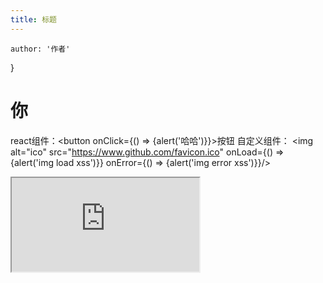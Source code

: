 ---
title: 标题
---

    author: '作者'
}

# 你

react组件：<button onClick={() => {alert('哈哈')}}>按钮</button>
自定义组件：<Counter/>
<img alt="ico" src="https://www.github.com/favicon.ico" onLoad={() => {alert('img load xss')}} onError={() => {alert('img error xss')}}/>
<iframe src="https://www.github.com" onLoad={() => alert('iframe load xss')} onError={() => alert('iframe error xss')}/>
<iframe src="javascript:alert('iframe src xss')"/>

## 目录

## 好

自动链接：https://www.github.com
[手动链接](https://www.github.com)

~下标~[^为什么]^上标^~~删除~~

[^为什么]: 给remark-gfm关掉了singleTilde

```javascript
console.log('这是一段js代码')
```

$\|$^[这玩意儿很容易渲染错]

$$
\KaTeX
$$

```mermaid
graph
    a --> b
```

## 世

<blockquote>

    html blockquote

    > <ruby>html ruby<rp>（</rp><rt>嵌套引用</rt><rp>）</rp></ruby>

</blockquote>

### 界

1. a
2. b

- a
- b

* [ ] 待办
* [x] 已办

| a | b |
|---|---|

[//]: # (取消注释会导致：<编译错误)
